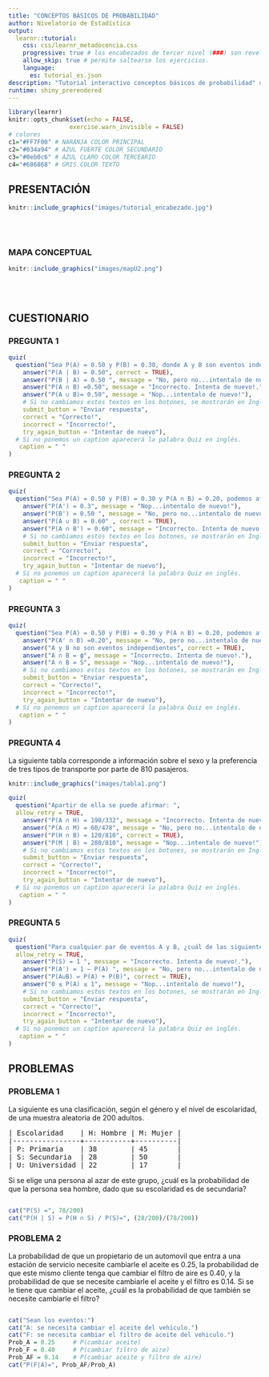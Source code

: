 ```yaml
---
title: "CONCEPTOS BÁSICOS DE PROBABILIDAD"
author: Nivelatorio de Estadística
output: 
  learnr::tutorial:
    css: css/learnr_metadocencia.css
    progressive: true # los encabezados de tercer nivel (###) son revelados progresivamente
    allow_skip: true # permite saltearse los ejercicios. 
    language:
      es: tutorial_es.json
description: "Tutorial interactivo conceptos básicos de probabilidad" # Esta descripción se ve en el panel Tutorial de RStudio 
runtime: shiny_prerendered
---
```


```r
library(learnr)
knitr::opts_chunk$set(echo = FALSE,
                 exercise.warn_invisible = FALSE)
# colores
c1="#FF7F00" # NARANJA COLOR PRINCIPAL
c2="#034a94" # AZUL FUERTE COLOR SECUNDARIO  
c3="#0eb0c6" # AZUL CLARO COLOR TERCEARIO  
c4="#686868" # GRIS COLOR TEXTO 

```


## **PRESENTACIÓN**

```r
knitr::include_graphics("images/tutorial_encabezado.jpg")
```

</br></br>

### **MAPA CONCEPTUAL**

```r
knitr::include_graphics("images/mapU2.png")  

```

</br></br>

## **CUESTIONARIO**

### PREGUNTA 1

```r
quiz(  
  question("Sea P(A) = 0.50 y P(B) = 0.30, donde A y B son eventos independientes. Entonces se puede afirmar que: ", allow_retry = TRUE,
    answer("P(A | B) = 0.50", correct = TRUE), 
    answer("P(B | A) = 0.50 ", message = "No, pero no...intentalo de nuevo!"),
    answer("P(A ∩ B) =0.50", message = "Incorrecto. Intenta de nuevo!."),
    answer("P(A ∪ B)= 0.50", message = "Nop...intentalo de nuevo!"),
    # Si no cambiamos estos textos en los botones, se mostrarán en Inglés  
    submit_button = "Enviar respuesta",
    correct = "Correcto!",
    incorrect = "Incorrecto!",
    try_again_button = "Intentar de nuevo"),
  # Si no ponemos un caption aparecerá la palabra Quiz en inglés.
   caption = " "
)
```


### PREGUNTA 2

```r
quiz(  
  question("Sea P(A) = 0.50 y P(B) = 0.30 y P(A ∩ B) = 0.20, podemos afirmar que",  allow_retry = TRUE,
    answer("P(A') = 0.3", message = "Nop...intentalo de nuevo!"),
    answer("P(B') = 0.50 ", message = "No, pero no...intentalo de nuevo!"),
    answer("P(A ∪ B) = 0.60" , correct = TRUE), 
    answer("P(A ∩ B') = 0.60", message = "Incorrecto. Intenta de nuevo!."),
    # Si no cambiamos estos textos en los botones, se mostrarán en Inglés  
    submit_button = "Enviar respuesta",
    correct = "Correcto!",
    incorrect = "Incorrecto!",
    try_again_button = "Intentar de nuevo"),
  # Si no ponemos un caption aparecerá la palabra Quiz en inglés.
   caption = " "
)
```


### PREGUNTA 3

```r
quiz(  
  question("Sea P(A) = 0.50 y P(B) = 0.30 y P(A ∩ B) = 0.20, podemos afirmar que", allow_retry = TRUE,
    answer("P(A' ∩ B) =0.20", message = "No, pero no...intentalo de nuevo!"),
    answer("A y B no son eventos independientes", correct = TRUE), 
    answer("A ∩ B = ϕ", message = "Incorrecto. Intenta de nuevo!."),
    answer("A ∩ B = S", message = "Nop...intentalo de nuevo!"),
    # Si no cambiamos estos textos en los botones, se mostrarán en Inglés  
    submit_button = "Enviar respuesta",
    correct = "Correcto!",
    incorrect = "Incorrecto!",
    try_again_button = "Intentar de nuevo"),
  # Si no ponemos un caption aparecerá la palabra Quiz en inglés.
   caption = " "
)
```

### PREGUNTA 4

La siguiente tabla corresponde a información sobre el sexo y la preferencia de tres tipos de transporte por parte de 810 pasajeros. 

```r
knitr::include_graphics("images/tabla1.png")  
```



```r
quiz(  
  question("Apartir de ella se puede afirmar: ", 
  allow_retry = TRUE,
    answer("P(A ∩ H) = 190/332", message = "Incorrecto. Intenta de nuevo!."),
    answer("P(A ∩ M) = 60/478", message = "No, pero no...intentalo de nuevo!"),
    answer("P(H ∩ B) = 120/810", correct = TRUE),
    answer("P(M | B) = 280/810", message = "Nop...intentalo de nuevo!"),
    # Si no cambiamos estos textos en los botones, se mostrarán en Inglés  
    submit_button = "Enviar respuesta",
    correct = "Correcto!",
    incorrect = "Incorrecto!",
    try_again_button = "Intentar de nuevo"),
  # Si no ponemos un caption aparecerá la palabra Quiz en inglés.
   caption = " "
)
```

### PREGUNTA 5

```r
quiz(  
  question("Para cualquier par de eventos A y B, ¿cuál de las siguientes afirmaciones no es cierta?", 
  allow_retry = TRUE,
    answer("P(S) = 1 ", message = "Incorrecto. Intenta de nuevo!."),
    answer("P(A′) = 1 − P(A) ", message = "No, pero no...intentalo de nuevo!"),
    answer("P(A∪B) = P(A) + P(B)", correct = TRUE), 
    answer("0 ≤ P(A) ≤ 1", message = "Nop...intentalo de nuevo!"),
    # Si no cambiamos estos textos en los botones, se mostrarán en Inglés  
    submit_button = "Enviar respuesta",
    correct = "Correcto!",
    incorrect = "Incorrecto!",
    try_again_button = "Intentar de nuevo"),
  # Si no ponemos un caption aparecerá la palabra Quiz en inglés.
   caption = " "
)
```

## **PROBLEMAS**

### **PROBLEMA 1**


La siguiente es una clasificación, según el género y el nivel de
escolaridad, de una muestra aleatoria de 200 adultos.

<pre>
| Escolaridad    | H: Hombre | M: Mujer |
|----------------+-----------+----------|
| P: Primaria    | 38        | 45       |
| S: Secundaria  | 28        | 50       |
| U: Universidad | 22        | 17       |
</pre>

Si se elige una persona al azar de este grupo, ¿cuál es la probabilidad de que la persona sea hombre, dado que su escolaridad es de secundaria?

```r
 
```

```r
cat("P(S) =", 78/200)
cat("P(H | S) = P(H ∩ S) / P(S)=", (28/200)/(78/200))
```

### PROBLEMA 2

La probabilidad de que un propietario de un automovil que entra a una estación de servicio necesite cambiarle el aceite es 0.25, la probabilidad de que este mismo cliente tenga que cambiar el filtro de aire es 0.40, y la probabilidad de que se necesite cambiarle el aceite y el filtro es 0.14.  Si se le tiene que cambiar el aceite, ¿cuál es la probabilidad de que también se necesite cambiarle el filtro?
    
```r
```

```r
cat("Sean los eventos:")
cat("A: se necesita cambiar el aceite del vehiculo.")
cat("F: se necesita cambiar el filtro de aceite del vehiculo.")
Prob_A = 0.25     # P(cambiar aceite)
Prob_F = 0.40     # P(cambiar filtro de aire)
Prob_AF = 0.14    # P(cambiar aceite y filtro de aire)
cat("P(F|A)=", Prob_AF/Prob_A)
```



